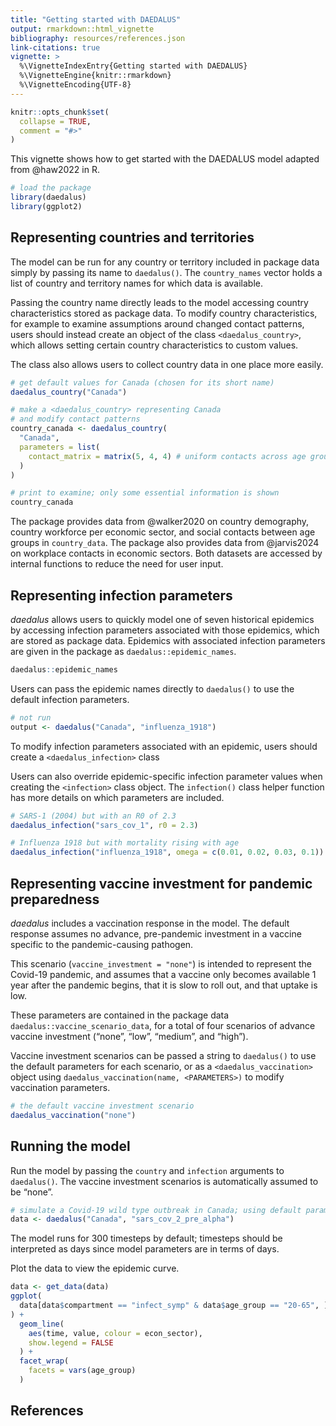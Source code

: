 ```yaml
---
title: "Getting started with DAEDALUS"
output: rmarkdown::html_vignette
bibliography: resources/references.json
link-citations: true
vignette: >
  %\VignetteIndexEntry{Getting started with DAEDALUS}
  %\VignetteEngine{knitr::rmarkdown}
  %\VignetteEncoding{UTF-8}
---
```


```r
knitr::opts_chunk$set(
  collapse = TRUE,
  comment = "#>"
)
```

This vignette shows how to get started with the DAEDALUS model adapted from @haw2022 in R.

```r
# load the package
library(daedalus)
library(ggplot2)
```

## Representing countries and territories

The model can be run for any country or territory included in package data simply by passing its name to `daedalus()`.
The `country_names` vector holds a list of country and territory names for which data is available.

Passing the country name directly leads to the model accessing country characteristics stored as package data.
To modify country characteristics, for example to examine assumptions around changed contact patterns, users should instead create an object of the class `<daedalus_country>`, which allows setting certain country characteristics to custom values.

The class also allows users to collect country data in one place more easily.

```r
# get default values for Canada (chosen for its short name)
daedalus_country("Canada")

# make a <daedalus_country> representing Canada
# and modify contact patterns
country_canada <- daedalus_country(
  "Canada",
  parameters = list(
    contact_matrix = matrix(5, 4, 4) # uniform contacts across age groups
  )
)

# print to examine; only some essential information is shown
country_canada
```

The package provides data from @walker2020 on country demography, country workforce per economic sector, and social contacts between age groups in `country_data`.
The package also provides data from @jarvis2024 on workplace contacts in economic sectors.
Both datasets are accessed by internal functions to reduce the need for user input.

## Representing infection parameters

_daedalus_ allows users to quickly model one of seven historical epidemics by accessing infection parameters associated with those epidemics, which are stored as package data.
Epidemics with associated infection parameters are given in the package as `daedalus::epidemic_names`.

```r
daedalus::epidemic_names
```

Users can pass the epidemic names directly to `daedalus()` to use the default infection parameters.

```r
# not run
output <- daedalus("Canada", "influenza_1918")
```

To modify infection parameters associated with an epidemic, users should create a `<daedalus_infection>` class

Users can also override epidemic-specific infection parameter values when creating the `<infection>` class object. The `infection()` class helper function has more details on which parameters are included.

```r
# SARS-1 (2004) but with an R0 of 2.3
daedalus_infection("sars_cov_1", r0 = 2.3)

# Influenza 1918 but with mortality rising with age
daedalus_infection("influenza_1918", omega = c(0.01, 0.02, 0.03, 0.1))
```

## Representing vaccine investment for pandemic preparedness

_daedalus_ includes a vaccination response in the model. The default response assumes no advance, pre-pandemic investment in a vaccine specific to the pandemic-causing pathogen.

This scenario (`vaccine_investment = "none"`) is intended to represent the Covid-19 pandemic, and assumes that a vaccine only becomes available 1 year after the pandemic begins, that it is slow to roll out, and that uptake is low.

These parameters are contained in the package data `daedalus::vaccine_scenario_data`, for a total of four scenarios of advance vaccine investment ("none", "low", "medium", and "high").

Vaccine investment scenarios can be passed a string to `daedalus()` to use the default parameters for each scenario, or as a `<daedalus_vaccination>` object using `daedalus_vaccination(name, <PARAMETERS>)` to modify vaccination parameters.

```r
# the default vaccine investment scenario
daedalus_vaccination("none")
```

## Running the model

Run the model by passing the `country` and `infection` arguments to `daedalus()`.
The vaccine investment scenarios is automatically assumed to be "none".

```r
# simulate a Covid-19 wild type outbreak in Canada; using default parameters
data <- daedalus("Canada", "sars_cov_2_pre_alpha")
```

The model runs for 300 timesteps by default; timesteps should be interpreted as days since model parameters are in terms of days.

Plot the data to view the epidemic curve.

```r
data <- get_data(data)
ggplot(
  data[data$compartment == "infect_symp" & data$age_group == "20-65", ]
) +
  geom_line(
    aes(time, value, colour = econ_sector),
    show.legend = FALSE
  ) +
  facet_wrap(
    facets = vars(age_group)
  )
```

## References
